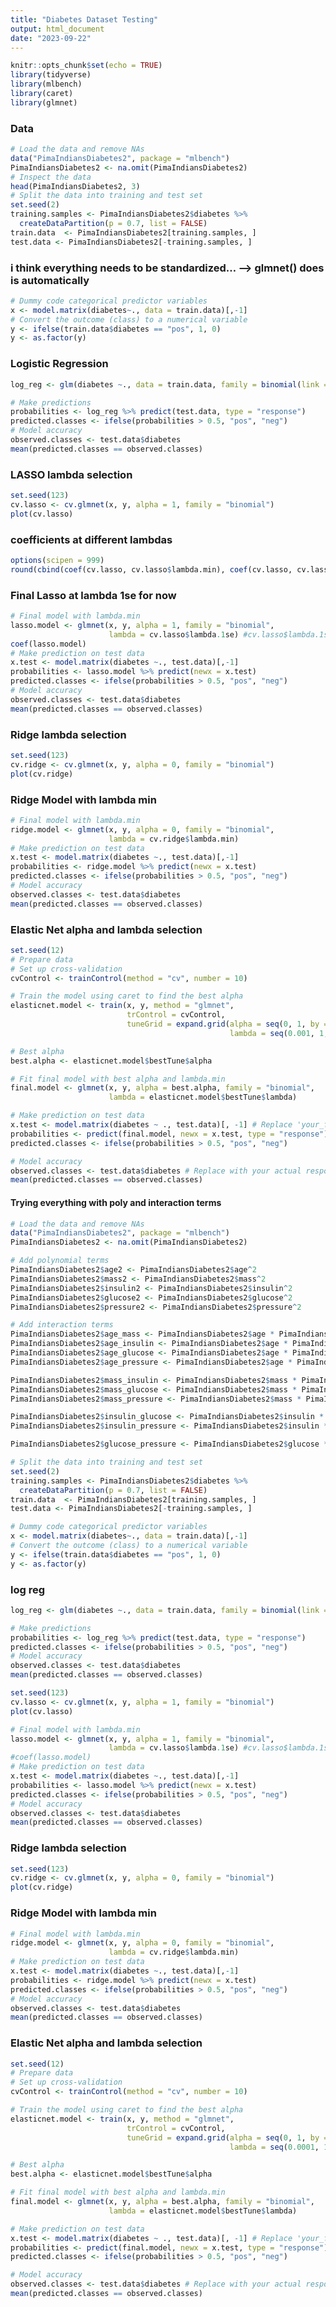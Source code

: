 ```yaml
---
title: "Diabetes Dataset Testing"
output: html_document
date: "2023-09-22"
---
```


```r
knitr::opts_chunk$set(echo = TRUE)
library(tidyverse)
library(mlbench)
library(caret)
library(glmnet)
```
### Data
```r
# Load the data and remove NAs
data("PimaIndiansDiabetes2", package = "mlbench")
PimaIndiansDiabetes2 <- na.omit(PimaIndiansDiabetes2)
# Inspect the data
head(PimaIndiansDiabetes2, 3)
# Split the data into training and test set
set.seed(2)
training.samples <- PimaIndiansDiabetes2$diabetes %>% 
  createDataPartition(p = 0.7, list = FALSE)
train.data  <- PimaIndiansDiabetes2[training.samples, ]
test.data <- PimaIndiansDiabetes2[-training.samples, ]
```
### i think everything needs to be standardized... --> glmnet() does is automatically
```r
# Dummy code categorical predictor variables
x <- model.matrix(diabetes~., data = train.data)[,-1]
# Convert the outcome (class) to a numerical variable
y <- ifelse(train.data$diabetes == "pos", 1, 0)
y <- as.factor(y)
```

### Logistic Regression
```r
log_reg <- glm(diabetes ~., data = train.data, family = binomial(link = "logit"))

# Make predictions
probabilities <- log_reg %>% predict(test.data, type = "response")
predicted.classes <- ifelse(probabilities > 0.5, "pos", "neg")
# Model accuracy
observed.classes <- test.data$diabetes
mean(predicted.classes == observed.classes)
```
### LASSO lambda selection
```r
set.seed(123)
cv.lasso <- cv.glmnet(x, y, alpha = 1, family = "binomial")
plot(cv.lasso)
```
### coefficients at different lambdas
```r
options(scipen = 999)
round(cbind(coef(cv.lasso, cv.lasso$lambda.min), coef(cv.lasso, cv.lasso$lambda.1se), coef(log_reg)), 4)
```
### Final Lasso at lambda 1se for now
```r
# Final model with lambda.min
lasso.model <- glmnet(x, y, alpha = 1, family = "binomial",
                      lambda = cv.lasso$lambda.1se) #cv.lasso$lambda.1se
coef(lasso.model)
# Make prediction on test data
x.test <- model.matrix(diabetes ~., test.data)[,-1]
probabilities <- lasso.model %>% predict(newx = x.test)
predicted.classes <- ifelse(probabilities > 0.5, "pos", "neg")
# Model accuracy
observed.classes <- test.data$diabetes
mean(predicted.classes == observed.classes)
```
### Ridge lambda selection
```r
set.seed(123)
cv.ridge <- cv.glmnet(x, y, alpha = 0, family = "binomial")
plot(cv.ridge)
```
### Ridge Model with lambda min
```r
# Final model with lambda.min
ridge.model <- glmnet(x, y, alpha = 0, family = "binomial",
                      lambda = cv.ridge$lambda.min)
# Make prediction on test data
x.test <- model.matrix(diabetes ~., test.data)[,-1]
probabilities <- ridge.model %>% predict(newx = x.test)
predicted.classes <- ifelse(probabilities > 0.5, "pos", "neg")
# Model accuracy
observed.classes <- test.data$diabetes
mean(predicted.classes == observed.classes)
```
### Elastic Net alpha and lambda selection
```r
set.seed(12)
# Prepare data
# Set up cross-validation
cvControl <- trainControl(method = "cv", number = 10)

# Train the model using caret to find the best alpha
elasticnet.model <- train(x, y, method = "glmnet",
                          trControl = cvControl,
                          tuneGrid = expand.grid(alpha = seq(0, 1, by = 0.01), 
                                                 lambda = seq(0.001, 1, by = 0.01)))

# Best alpha
best.alpha <- elasticnet.model$bestTune$alpha

# Fit final model with best alpha and lambda.min
final.model <- glmnet(x, y, alpha = best.alpha, family = "binomial",
                      lambda = elasticnet.model$bestTune$lambda)

# Make prediction on test data
x.test <- model.matrix(diabetes ~ ., test.data)[, -1] # Replace 'your_formula' with your actual formula
probabilities <- predict(final.model, newx = x.test, type = "response")
predicted.classes <- ifelse(probabilities > 0.5, "pos", "neg")

# Model accuracy
observed.classes <- test.data$diabetes # Replace with your actual response variable
mean(predicted.classes == observed.classes)

```
#### Trying everything with poly and interaction terms
```r
# Load the data and remove NAs
data("PimaIndiansDiabetes2", package = "mlbench")
PimaIndiansDiabetes2 <- na.omit(PimaIndiansDiabetes2)

# Add polynomial terms
PimaIndiansDiabetes2$age2 <- PimaIndiansDiabetes2$age^2
PimaIndiansDiabetes2$mass2 <- PimaIndiansDiabetes2$mass^2
PimaIndiansDiabetes2$insulin2 <- PimaIndiansDiabetes2$insulin^2
PimaIndiansDiabetes2$glucose2 <- PimaIndiansDiabetes2$glucose^2
PimaIndiansDiabetes2$pressure2 <- PimaIndiansDiabetes2$pressure^2

# Add interaction terms
PimaIndiansDiabetes2$age_mass <- PimaIndiansDiabetes2$age * PimaIndiansDiabetes2$mass
PimaIndiansDiabetes2$age_insulin <- PimaIndiansDiabetes2$age * PimaIndiansDiabetes2$insulin
PimaIndiansDiabetes2$age_glucose <- PimaIndiansDiabetes2$age * PimaIndiansDiabetes2$glucose
PimaIndiansDiabetes2$age_pressure <- PimaIndiansDiabetes2$age * PimaIndiansDiabetes2$pressure

PimaIndiansDiabetes2$mass_insulin <- PimaIndiansDiabetes2$mass * PimaIndiansDiabetes2$insulin
PimaIndiansDiabetes2$mass_glucose <- PimaIndiansDiabetes2$mass * PimaIndiansDiabetes2$glucose
PimaIndiansDiabetes2$mass_pressure <- PimaIndiansDiabetes2$mass * PimaIndiansDiabetes2$pressure

PimaIndiansDiabetes2$insulin_glucose <- PimaIndiansDiabetes2$insulin * PimaIndiansDiabetes2$glucose
PimaIndiansDiabetes2$insulin_pressure <- PimaIndiansDiabetes2$insulin * PimaIndiansDiabetes2$pressure

PimaIndiansDiabetes2$glucose_pressure <- PimaIndiansDiabetes2$glucose * PimaIndiansDiabetes2$pressure

# Split the data into training and test set
set.seed(2)
training.samples <- PimaIndiansDiabetes2$diabetes %>% 
  createDataPartition(p = 0.7, list = FALSE)
train.data  <- PimaIndiansDiabetes2[training.samples, ]
test.data <- PimaIndiansDiabetes2[-training.samples, ]
```

```r
# Dummy code categorical predictor variables
x <- model.matrix(diabetes~., data = train.data)[,-1]
# Convert the outcome (class) to a numerical variable
y <- ifelse(train.data$diabetes == "pos", 1, 0)
y <- as.factor(y)
```
### log reg
```r
log_reg <- glm(diabetes ~., data = train.data, family = binomial(link = "logit"))

# Make predictions
probabilities <- log_reg %>% predict(test.data, type = "response")
predicted.classes <- ifelse(probabilities > 0.5, "pos", "neg")
# Model accuracy
observed.classes <- test.data$diabetes
mean(predicted.classes == observed.classes)
```
```r
set.seed(123)
cv.lasso <- cv.glmnet(x, y, alpha = 1, family = "binomial")
plot(cv.lasso)
```

```r
# Final model with lambda.min
lasso.model <- glmnet(x, y, alpha = 1, family = "binomial",
                      lambda = cv.lasso$lambda.1se) #cv.lasso$lambda.1se
#coef(lasso.model)
# Make prediction on test data
x.test <- model.matrix(diabetes ~., test.data)[,-1]
probabilities <- lasso.model %>% predict(newx = x.test)
predicted.classes <- ifelse(probabilities > 0.5, "pos", "neg")
# Model accuracy
observed.classes <- test.data$diabetes
mean(predicted.classes == observed.classes)
```
### Ridge lambda selection
```r
set.seed(123)
cv.ridge <- cv.glmnet(x, y, alpha = 0, family = "binomial")
plot(cv.ridge)
```
### Ridge Model with lambda min
```r
# Final model with lambda.min
ridge.model <- glmnet(x, y, alpha = 0, family = "binomial",
                      lambda = cv.ridge$lambda.min)
# Make prediction on test data
x.test <- model.matrix(diabetes ~., test.data)[,-1]
probabilities <- ridge.model %>% predict(newx = x.test)
predicted.classes <- ifelse(probabilities > 0.5, "pos", "neg")
# Model accuracy
observed.classes <- test.data$diabetes
mean(predicted.classes == observed.classes)
```


### Elastic Net alpha and lambda selection
```r
set.seed(12)
# Prepare data
# Set up cross-validation
cvControl <- trainControl(method = "cv", number = 10)

# Train the model using caret to find the best alpha
elasticnet.model <- train(x, y, method = "glmnet",
                          trControl = cvControl,
                          tuneGrid = expand.grid(alpha = seq(0, 1, by = 0.1), 
                                                 lambda = seq(0.0001, 1, by = 0.0001)))

# Best alpha
best.alpha <- elasticnet.model$bestTune$alpha

# Fit final model with best alpha and lambda.min
final.model <- glmnet(x, y, alpha = best.alpha, family = "binomial",
                      lambda = elasticnet.model$bestTune$lambda)

# Make prediction on test data
x.test <- model.matrix(diabetes ~ ., test.data)[, -1] # Replace 'your_formula' with your actual formula
probabilities <- predict(final.model, newx = x.test, type = "response")
predicted.classes <- ifelse(probabilities > 0.5, "pos", "neg")

# Model accuracy
observed.classes <- test.data$diabetes # Replace with your actual response variable
mean(predicted.classes == observed.classes)
```